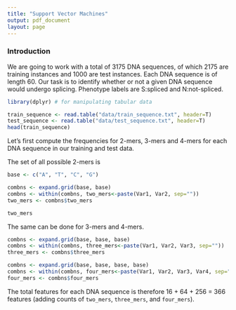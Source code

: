 ```yaml
---
title: "Support Vector Machines"
output: pdf_document
layout: page
---
```


### Introduction

We are going to work with a total of 3175 DNA sequences, of which 2175 are training instances and 1000 are test instances. Each DNA sequence is of length 60. Our task is to identify whether or not a given DNA sequence would undergo splicing. Phenotype labels are S:spliced and N:not-spliced.

```r
library(dplyr) # for manipulating tabular data
```
```r
train_sequence <- read.table("data/train_sequence.txt", header=T)
test_sequence <- read.table("data/test_sequence.txt", header=T)
head(train_sequence)
```

Let's first compute the frequencies for 2-mers, 3-mers and 4-mers for each DNA sequence in our training and test data.

The set of all possible 2-mers is

```r
base <- c("A", "T", "C", "G")

combns <- expand.grid(base, base)
combns <- within(combns, two_mers<-paste(Var1, Var2, sep=""))
two_mers <- combns$two_mers

two_mers
```

The same can be done for 3-mers and 4-mers.

```r
combns <- expand.grid(base, base, base)
combns <- within(combns, three_mers<-paste(Var1, Var2, Var3, sep=""))
three_mers <- combns$three_mers

combns <- expand.grid(base, base, base, base)
combns <- within(combns, four_mers<-paste(Var1, Var2, Var3, Var4, sep=""))
four_mers <- combns$four_mers
```

The total features for each DNA sequence is therefore 16 + 64 + 256 = 366 features (adding counts of `two_mers`, `three_mers`, and `four_mers`).

